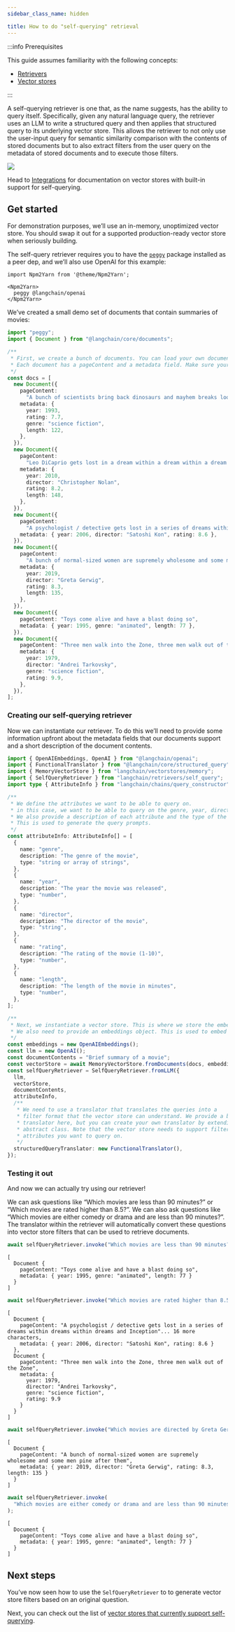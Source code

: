 ```yaml
---
sidebar_class_name: hidden

title: How to do "self-querying" retrieval
---
```


:::info Prerequisites

This guide assumes familiarity with the following concepts:

- [Retrievers](../../docs/concepts#retrievers)
- [Vector stores](../../docs/concepts#vectorstores)

:::

A self-querying retriever is one that, as the name suggests, has the
ability to query itself. Specifically, given any natural language query,
the retriever uses an LLM to write a structured query and then applies
that structured query to its underlying vector store. This allows the
retriever to not only use the user-input query for semantic similarity
comparison with the contents of stored documents but to also extract
filters from the user query on the metadata of stored documents and to
execute those filters.

![](../../static/img/self_querying.jpeg)

Head to [Integrations](../../docs/integrations/retrievers/self_query)
for documentation on vector stores with built-in support for
self-querying.

## Get started

For demonstration purposes, we’ll use an in-memory, unoptimized vector
store. You should swap it out for a supported production-ready vector
store when seriously building.

The self-query retriever requires you to have the
[`peggy`](https://www.npmjs.com/package/peggy) package installed as a
peer dep, and we’ll also use OpenAI for this example:

```mdx-code-block
import Npm2Yarn from '@theme/Npm2Yarn';

<Npm2Yarn>
  peggy @langchain/openai
</Npm2Yarn>
```

We’ve created a small demo set of documents that contain summaries of
movies:

```typescript
import "peggy";
import { Document } from "@langchain/core/documents";

/**
 * First, we create a bunch of documents. You can load your own documents here instead.
 * Each document has a pageContent and a metadata field. Make sure your metadata matches the AttributeInfo below.
 */
const docs = [
  new Document({
    pageContent:
      "A bunch of scientists bring back dinosaurs and mayhem breaks loose",
    metadata: {
      year: 1993,
      rating: 7.7,
      genre: "science fiction",
      length: 122,
    },
  }),
  new Document({
    pageContent:
      "Leo DiCaprio gets lost in a dream within a dream within a dream within a ...",
    metadata: {
      year: 2010,
      director: "Christopher Nolan",
      rating: 8.2,
      length: 148,
    },
  }),
  new Document({
    pageContent:
      "A psychologist / detective gets lost in a series of dreams within dreams within dreams and Inception reused the idea",
    metadata: { year: 2006, director: "Satoshi Kon", rating: 8.6 },
  }),
  new Document({
    pageContent:
      "A bunch of normal-sized women are supremely wholesome and some men pine after them",
    metadata: {
      year: 2019,
      director: "Greta Gerwig",
      rating: 8.3,
      length: 135,
    },
  }),
  new Document({
    pageContent: "Toys come alive and have a blast doing so",
    metadata: { year: 1995, genre: "animated", length: 77 },
  }),
  new Document({
    pageContent: "Three men walk into the Zone, three men walk out of the Zone",
    metadata: {
      year: 1979,
      director: "Andrei Tarkovsky",
      genre: "science fiction",
      rating: 9.9,
    },
  }),
];
```

### Creating our self-querying retriever

Now we can instantiate our retriever. To do this we’ll need to provide
some information upfront about the metadata fields that our documents
support and a short description of the document contents.

```typescript
import { OpenAIEmbeddings, OpenAI } from "@langchain/openai";
import { FunctionalTranslator } from "@langchain/core/structured_query";
import { MemoryVectorStore } from "langchain/vectorstores/memory";
import { SelfQueryRetriever } from "langchain/retrievers/self_query";
import type { AttributeInfo } from "langchain/chains/query_constructor";

/**
 * We define the attributes we want to be able to query on.
 * in this case, we want to be able to query on the genre, year, director, rating, and length of the movie.
 * We also provide a description of each attribute and the type of the attribute.
 * This is used to generate the query prompts.
 */
const attributeInfo: AttributeInfo[] = [
  {
    name: "genre",
    description: "The genre of the movie",
    type: "string or array of strings",
  },
  {
    name: "year",
    description: "The year the movie was released",
    type: "number",
  },
  {
    name: "director",
    description: "The director of the movie",
    type: "string",
  },
  {
    name: "rating",
    description: "The rating of the movie (1-10)",
    type: "number",
  },
  {
    name: "length",
    description: "The length of the movie in minutes",
    type: "number",
  },
];

/**
 * Next, we instantiate a vector store. This is where we store the embeddings of the documents.
 * We also need to provide an embeddings object. This is used to embed the documents.
 */
const embeddings = new OpenAIEmbeddings();
const llm = new OpenAI();
const documentContents = "Brief summary of a movie";
const vectorStore = await MemoryVectorStore.fromDocuments(docs, embeddings);
const selfQueryRetriever = SelfQueryRetriever.fromLLM({
  llm,
  vectorStore,
  documentContents,
  attributeInfo,
  /**
   * We need to use a translator that translates the queries into a
   * filter format that the vector store can understand. We provide a basic translator
   * translator here, but you can create your own translator by extending BaseTranslator
   * abstract class. Note that the vector store needs to support filtering on the metadata
   * attributes you want to query on.
   */
  structuredQueryTranslator: new FunctionalTranslator(),
});
```

### Testing it out

And now we can actually try using our retriever!

We can ask questions like “Which movies are less than 90 minutes?” or
“Which movies are rated higher than 8.5?”. We can also ask questions
like “Which movies are either comedy or drama and are less than 90
minutes?”. The translator within the retriever will automatically
convert these questions into vector store filters that can be used to
retrieve documents.

```typescript
await selfQueryRetriever.invoke("Which movies are less than 90 minutes?");
```

```text
[
  Document {
    pageContent: "Toys come alive and have a blast doing so",
    metadata: { year: 1995, genre: "animated", length: 77 }
  }
]
```

```typescript
await selfQueryRetriever.invoke("Which movies are rated higher than 8.5?");
```

```text
[
  Document {
    pageContent: "A psychologist / detective gets lost in a series of dreams within dreams within dreams and Inception"... 16 more characters,
    metadata: { year: 2006, director: "Satoshi Kon", rating: 8.6 }
  },
  Document {
    pageContent: "Three men walk into the Zone, three men walk out of the Zone",
    metadata: {
      year: 1979,
      director: "Andrei Tarkovsky",
      genre: "science fiction",
      rating: 9.9
    }
  }
]
```

```typescript
await selfQueryRetriever.invoke("Which movies are directed by Greta Gerwig?");
```

```text
[
  Document {
    pageContent: "A bunch of normal-sized women are supremely wholesome and some men pine after them",
    metadata: { year: 2019, director: "Greta Gerwig", rating: 8.3, length: 135 }
  }
]
```

```typescript
await selfQueryRetriever.invoke(
  "Which movies are either comedy or drama and are less than 90 minutes?"
);
```

```text
[
  Document {
    pageContent: "Toys come alive and have a blast doing so",
    metadata: { year: 1995, genre: "animated", length: 77 }
  }
]
```

## Next steps

You’ve now seen how to use the `SelfQueryRetriever` to to generate
vector store filters based on an original question.

Next, you can check out the list of [vector stores that currently
support self-querying](../../docs/integrations/retrievers/self_query/).
